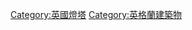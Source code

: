 {{portal|England}}
{{Commons cat|Lighthouses in England}}

[[Category:英國燈塔|Category:英國燈塔]]
[[Category:英格蘭建築物|Category:英格蘭建築物]]